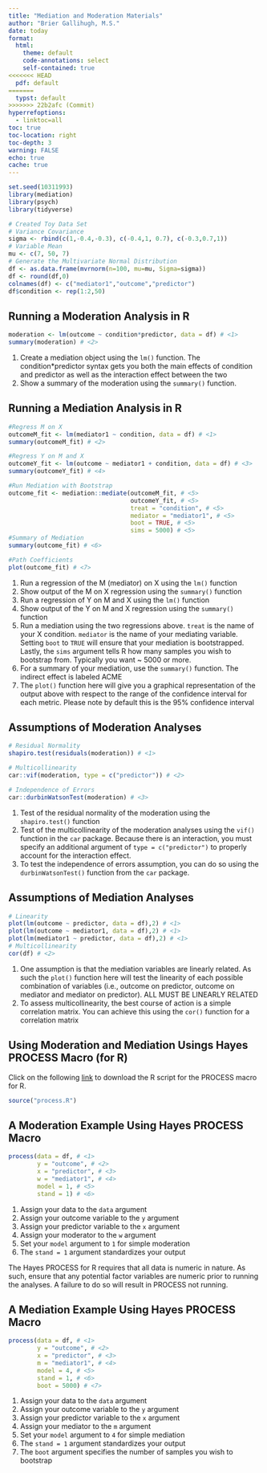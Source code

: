 ```yaml
---
title: "Mediation and Moderation Materials"
author: "Brier Gallihugh, M.S."
date: today
format:
  html:
    theme: default
    code-annotations: select
    self-contained: true
<<<<<<< HEAD
  pdf: default
=======
  typst: default
>>>>>>> 22b2afc (Commit)
hyperrefoptions:
  - linktoc=all
toc: true
toc-location: right
toc-depth: 3
warning: FALSE
echo: true
cache: true
---
```


```r
set.seed(10311993)
library(mediation)
library(psych)
library(tidyverse)

# Created Toy Data Set
# Variance Covariance
sigma <- rbind(c(1,-0.4,-0.3), c(-0.4,1, 0.7), c(-0.3,0.7,1))
# Variable Mean
mu <- c(7, 50, 7) 
# Generate the Multivariate Normal Distribution
df <- as.data.frame(mvrnorm(n=100, mu=mu, Sigma=sigma))
df <- round(df,0)
colnames(df) <- c("mediator1","outcome","predictor")
df$condition <- rep(1:2,50)
```

## Running a Moderation Analysis in R

```r
moderation <- lm(outcome ~ condition*predictor, data = df) # <1>
summary(moderation) # <2>
```
1. Create a mediation object using the `lm()` function. The condition*predictor syntax gets you both the main effects of condition and predictor as well as the interaction effect between the two
2. Show a summary of the moderation using the `summary()` function.

## Running a Mediation Analysis in R

```r
#Regress M on X
outcomeM_fit <- lm(mediator1 ~ condition, data = df) # <1>
summary(outcomeM_fit) # <2>

#Regress Y on M and X
outcomeY_fit <- lm(outcome ~ mediator1 + condition, data = df) # <3>
summary(outcomeY_fit) # <4>

#Run Mediation with Bootstrap
outcome_fit <- mediation::mediate(outcomeM_fit, # <5>
                                  outcomeY_fit, # <5>
                                  treat = "condition", # <5>
                                  mediator = "mediator1", # <5>
                                  boot = TRUE, # <5>
                                  sims = 5000) # <5>
#Summary of Mediation
summary(outcome_fit) # <6>

#Path Coefficients
plot(outcome_fit) # <7>
```
1. Run a regression of the M (mediator) on X using the `lm()` function
2. Show output of the M on X regression using the `summary()` function
3. Run a regression of Y on M and X using the `lm()` function
4. Show output of the Y on M and X regression using the `summary()` function
5. Run a mediation using the two regressions above. `treat` is the name of your X condition. `mediator` is the name of your mediating variable. Setting `boot` to `TRUE` will ensure that your mediation is bootstrapped. Lastly, the `sims` argument tells R how many samples you wish to bootstrap from. Typically you want ~ 5000 or more.
6. For a summary of your mediation, use the `summary()` function. The indirect effect is labeled ACME
7. The `plot()` function here will give you a graphical representation of the output above with respect to the range of the confidence interval for each metric. Please note by default this is the 95% confidence interval

## Assumptions of Moderation Analyses

```r
# Residual Normality
shapiro.test(residuals(moderation)) # <1>

# Multicollinearity
car::vif(moderation, type = c("predictor")) # <2>

# Independence of Errors
car::durbinWatsonTest(moderation) # <3>
```
1. Test of the residual normality of the moderation using the `shapiro.test()` function
2. Test of the multicollinearity of the moderation analyses using the `vif()` function in the `car` package. Because there is an interaction, you must specify an additional argument of `type = c("predictor")` to properly account for the interaction effect.
3. To test the independence of errors assumption, you can do so using the `durbinWatsonTest()` function from the `car` package.

## Assumptions of Mediation Analyses

```r
# Linearity
plot(lm(outcome ~ predictor, data = df),2) # <1>
plot(lm(outcome ~ mediator1, data = df),2) # <1>
plot(lm(mediator1 ~ predictor, data = df),2) # <1>
# Multicollinearity
cor(df) # <2>
```
1. One assumption is that the mediation variables are linearly related. As such the `plot()` function here will test the linearity of each possible combination of variables (i.e., outcome on predictor, outcome on mediator and mediator on predictor). ALL MUST BE LINEARLY RELATED
2. To assess multicollinearity, the best course of action is a simple correlation matrix. You can achieve this using the `cor()` function for a correlation matrix

## Using Moderation and Mediation Usings Hayes PROCESS Macro (for R)

Click on the following [link](https://www.afhayes.com/public/processv43.zip) to download the R script for the PROCESS macro for R.

```r
source("process.R")
```

## A Moderation Example Using Hayes PROCESS Macro

```r
process(data = df, # <1>
        y = "outcome", # <2>
        x = "predictor", # <3>
        w = "mediator1", # <4>
        model = 1, # <5>
        stand = 1) # <6>
```
1. Assign your data to the `data` argument
2. Assign your outcome variable to the `y` argument
3. Assign your predictor variable to the `x` argument
4. Assign your moderator to the `w` argument
5. Set your `model` argument to `1` for simple moderation
6. The `stand = 1` argument standardizes your output

::: {.callout-tip}
The Hayes PROCESS for R requires that all data is numeric in nature. As such, ensure that any potential factor variables are numeric prior to running the analyses. A failure to do so will result in PROCESS not running.
:::

## A Mediation Example Using Hayes PROCESS Macro

```r
process(data = df, # <1>
        y = "outcome", # <2>
        x = "predictor", # <3>
        m = "mediator1", # <4>
        model = 4, # <5>
        stand = 1, # <6>
        boot = 5000) # <7>
```
1. Assign your data to the `data` argument
2. Assign your outcome variable to the `y` argument
3. Assign your predictor variable to the `x` argument
4. Assign your mediator to the `m` argument
5. Set your `model` argument to `4` for simple mediation
6. The `stand = 1` argument standardizes your output
7. The `boot` argument specifies the number of samples you wish to bootstrap
